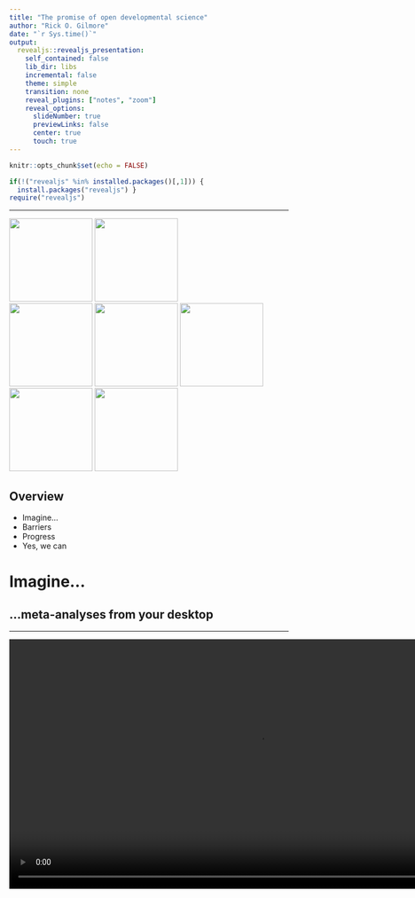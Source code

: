 ```yaml
---
title: "The promise of open developmental science"
author: "Rick O. Gilmore"
date: "`r Sys.time()`"
output:
  revealjs::revealjs_presentation:
    self_contained: false
    lib_dir: libs
    incremental: false
    theme: simple
    transition: none
    reveal_plugins: ["notes", "zoom"]
    reveal_options:
      slideNumber: true
      previewLinks: false
      center: true
      touch: true
---
```


```r
knitr::opts_chunk$set(echo = FALSE)

if(!("revealjs" %in% installed.packages()[,1])) {
  install.packages("revealjs") }
require("revealjs")
```

---

<img src="https://upload.wikimedia.org/wikipedia/commons/8/87/NSF_Logo.PNG" height=150px>
<img src="https://science.nichd.nih.gov/confluence/download/attachments/34472103/NICHD-vertical-2-color.png?version=1&modificationDate=1477410070000&api=v2" height=150px>
</br>
<img src="https://sloan.org/storage/app/media/Logos/Sloan-Logo-stacked-black-web.png" height=150px>
<img src="http://newsroom.unl.edu/announce/files/file77330.jpg" height=150px/>
<img src="https://www.unicef.org.hk/wp-content/uploads/2017/08/Logo-05_Lego-foundation_UNICEF_partnership.jpg" height=150px />
</br>
<img src="https://nationalpress.org/wp-content/uploads/2016/04/NIDA-logo-300x300.jpg" height=150px/>
<img src="http://bewellva.com/wp-content/uploads/2017/12/NIMH-Logo_14-e1510955490255.jpg" height=150px/>

## Overview

- Imagine...
- Barriers
- Progress
- Yes, we can

# Imagine...

## ...meta-analyses from your desktop

---

<video width="900" controls data-autoplay>
  <source src="../mov/neurosynth-happy.mp4" type="video/mp4">
Your browser does not support the video tag.
</video>
</br>
<http://neurosynth.org>

## ...visualization of task data accumulated across studies & labs

---

<video width="900" controls data-autoplay>
  <source src="../mov/wordbank-vocabulary.mp4" type="video/mp4">
Your browser does not support the video tag.
</video>
</br>
<http://wordbank.stanford.edu>

## ...machine-learning-assisted analysis

---

<video height="600" controls data-autoplay>
  <source src="../mov/Construction.mp4" type="video/mp4">
Your browser does not support the video tag.
</video>

*Source*: Ori Ossmy (NYU)

## ..."scriptable" analyses and visualizations from centrally stored & shared data

---

<video width="900" controls data-autoplay>
  <source src="../mov/summarize_demog.mp4" type="video/mp4">
</video>
</br>
<http://github.com/PLAY-behaviorome/databraryapi>

## ...easy...

## downloading and reuse of others' materials

---

<img src="https://nyu.databrary.org/slot/15068/-/asset/63850/download?inline=true" height=300px/>
</br>
<audio controls data-autoplay>
  <source src="https://nyu.databrary.org/slot/12213/0,15046/asset/46757/download?inline=true" type="audio/mpeg">
Your browser does not support the audio element.
</audio>
<audio controls>
  <source src="https://nyu.databrary.org/slot/12212/0,15046/asset/46748/download?inline=true" type="audio/mpeg">
Your browser does not support the audio element.
</audio>
</br>
</br>
Cole, P.M., Gilmore, R.O., Scherf, K.S. & Perez-Edgar, K. (2016). The Proximal Emotional Environment Project (PEEP). Databrary. http://doi.org/10.17910/B7.248.

## ...reproduction of others' procedures through video protocols

---

<video width="800" controls data-autoplay>
  <source src="https://nyu.databrary.org/slot/14765/0,79273/asset/64898/download?inline=true" type="video/mp4">
Your browser does not support the video tag.
</video>

The PLAY Project Wiki: <https://dev1.ed-projects.nyu.edu/wikis/docuwiki/doku.php/landing>

## ...A truly cumulative developmental science

<a href="https://www.psychologicalscience.org/observer/becoming-a-cumulative-science">
<img src="img/mischel-cumulative-science.jpg"/>
</a>

## Where

- Findings accumulate
- Theories are advanced, accepted, expanded, or rejected
- Phenomena become increasingly predictable
- Discovery accelerates

# Barriers

## Psychological science is harder than physics

---

<img src="img/psych-harder-1.jpg" height=550px/>

---

<img src="img/psych-harder-2.jpg" height=550px/>


## Studies are underpowered

---

<div class="centered">
<img src="http://journals.plos.org/plosbiology/article/file?id=10.1371/journal.pbio.2000797.g003&type=large" height=500px>

<small>([Szucs & Ioannides, 2017](http://doi.org/10.1371/journal.pbio.2000797))</small>
</div>

<div class="notes">
As Szucs and Ioannides have shown based on an analysis of more than 10,000 papers in the cognitive neuroscience literature, sample sizes are small, and the probability of false negatives is high, especially for small to medium effect sizes.
</div>

---

<div class="centered">
> "Assuming a realistic range of prior probabilities for null hypotheses, false report probability is likely to exceed 50% for the whole literature."

<small>([Szucs & Ioannides, 2017](http://doi.org/10.1371/journal.pbio.2000797))</small>
</div>

## Published papers have errors

---

<div class="centered">
<a href="http://doi.org/10.3758/s13428-015-0664-2)">
<img src="https://raw.githubusercontent.com/gilmore-lab/2018-02-14-quant-dev/master/img/nuijten-etal.jpg" height=500px/>
</a>
</div>

---

<div class="centered">
<img src="https://static-content.springer.com/image/art%3A10.3758%2Fs13428-015-0664-2/MediaObjects/13428_2015_664_Fig3_HTML.gif" height=550px>
</div>

<small>([Nuijten et al., 2015](http://doi.org/10.3758/s13428-015-0664-2))</small>

<div class="notes">
Statistical reporting errors in the published literature are more common that many might think.
</div>

## Confusion about data ownership

- Institutions
- Taxpayers
- Researchers
- Participants

## Eagerly share findings but not data or materials

---

<div class="centered">
<img src="https://raw.githubusercontent.com/gilmore-lab/psu-data-repro-bootcamp-2017-07-10/master/img/wicherts_2006_amp_61_7_726_fig1a.jpg" height=550px>

<small>([Wicherts et al., 2006](http://doi.org/10.1037/0003-066X.61.7.726))</small>
</div>

## Blinded from seeing the whole elephant

---

<img src="https://cdn-images-1.medium.com/max/1600/1*4UPp3Tc4A32S0WXJ0pWP7g.jpeg" height=500px/>

## Fall victim to the toothbrush problem (Mischel, 2009)

---

> "*...psychologists tend to treat other peoples’ theories like toothbrushes; no self-respecting individual wants to use anyone else’s.*"

---

> "*The toothbrush culture undermines the building of a genuinely cumulative science, encouraging more parallel play and solo game playing, rather than building on each other’s directly relevant best work.*"

# Solutions

## Mischel 2009

- Common tools
- Robust, replicable, consequential findings
- Boundary crossing and bridge building
    
## Make open data & materials sharing 

## ...the norm not the exception

## Plan for sharing

- From the earliest stages
- Data Management Plans (NSF and NIH proposals)
- Data as a "first order" research product

## What to share

- Data
    - & analysis code/scripts (R, Python, SPSS, SAS, ...)
    - Rawest possible (trial-level, individual, ...)
- Displays (& code to generate)
- Protocols & procedures
    - Video as gold standard

---

<div class="centered">
<a href="http://www.apa.org/science/about/psa/2017/10/video-data.aspx">
<img src="img/video-as-data-doc.jpg" height=600px/>
</div>

---

<a href="https://dev1.ed-projects.nyu.edu/wikis/docuwiki">
<img src="https://github.com/gilmore-lab/sips-2017-video-reproducibility/blob/master/img/play-wiki.jpg?raw=true" height=500px>
</a>

The PLAY Project Wiki: <https://dev1.ed-projects.nyu.edu/wikis/docuwiki/doku.php/landing>

## Where to share

- Data repository
    - [ICPSR](https://www.icpsr.umich.edu/), [Dataverse](http://dataverse.org), [OSF](https://osf.io), [Dryad](https://) (domain/measure general)
    - [Databrary](https://databrary.org) (behavioral science; video/audio ++)
    - [OpenNeuro](https://openneuro.org), [TalkBank](https://talkbank.org), [WordBank](http://wordbank.stanford.edu/) (measure-specific)
- Supplemental material with article
- Data paper (e.g. *Nature Scientific Data*)
- Institutional repository

## With whom

- Public
    - Risk of reidentification
    - Can you really anonymize?
- Researchers
    - ICPSR, Databrary, & OpenNeuro
- People you select & vet

## When 

- Soon after you collect it
- On manuscript submission
- On acceptance or publication
- End of grant
- ~~When I'm damn good and ready...~~

## How

- "FAIRly"
- **F**indable, **A**ccesible, **I**nteroperable, and **R**eusable [(Wilkinson et al., 2016)](http://dx.doi.org/10.1038/sdata.2016.18)
    - Easier to find in repository
    - Interoperable formats
    - Codebooks

## Ethically

- Ask permission to share (especially for sensitive, identifiable data)
    - Use template language
    - [(Gilmore & Nilsonne, 2017)](https://osf.io/9d5hr/)
- Don't promise to destroy data (but GDPR?)
- Don't unduly restrict future reuses

---

>"*the principles of human subject research require an analysis of both risks and benefits...such an analysis suggests that researchers may have a positive duty to share data in order to maximize the contribution that individual participants have made.*"

<small>([Brakewood & Poldack, 2013](http://dx.doi.org/10.1016/j.neuroimage.2013.02.040))</small>

## Openly

- Without restriction on others' reuse
- Without *quid pro quo*, pre-approval, or requirement of co-authorship
- *With* expectation of ethical use **AND** proper citation

---

<img src="../img/manybabies.jpg" height=550px/>

# Let's

## ...build platforms for discovery

that will make physicists jealous

## ...acknowledge the elephant in the room

---

<div class="centered">
<img src="http://cdn2.hubspot.net/hub/134568/file-1208368053-jpg/6-blind-men-hans.jpg" height=550px>
</div>

<div class="notes">
To make the future of big data behavioral science one where we're not just blind men studying our small part of the elephant.
</div>

---

<div class="centered">
<img src="http://static.neatorama.com/images/2012-09/girl-hugging-elephant.jpg" height=550px>
</div>

## ...build a

>- Robust
>- Transparent
>- Reproducible
>- Powerful
>- Openly shared
>- Cumulative
>- (Awesome!)
>- Psychological Science

---

<img src="https://cdn.shopify.com/s/files/1/0212/6252/products/Screen_Shot_2015-03-31_at_5.10.12_PM_large.png?v=1427892157" height=550px/>

## Open! (Says me)

<video width="600" loop data-autoplay>
  <source src="../mov/databrary-splash.mp4" type="video/mp4">
</video>

rogilmore@psu.edu

<https://gilmore-lab.github.io>

<https://github.com/gilmore-lab/2018-05-26-aps-opensaysme/>

---

This talk was produced on `r Sys.time()` in [RStudio 1.1.383](http://rstudio.com) using R Markdown and the reveal.JS framework.
The code and materials used to generate the slides may be found at <https://github.com/gilmore-lab/2018-05-26-aps-opensaysme/>. 
Information about the R Session that produced the slides is as follows:

---

```r
sessionInfo()
```
